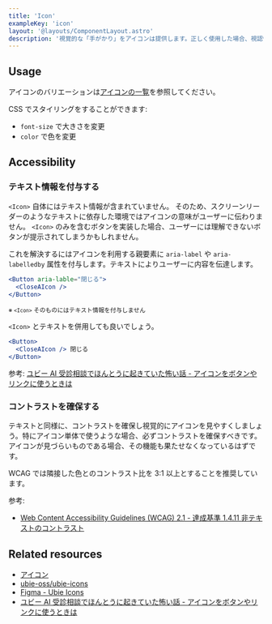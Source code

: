 ```yaml
---
title: 'Icon'
exampleKey: 'icon'
layout: '@layouts/ComponentLayout.astro'
description: '視覚的な「手がかり」をアイコンは提供します。正しく使用した場合、視認性の向上が期待できます。'
---
```


## Usage

アイコンのバリエーションは[アイコンの一覧](/design/icons)を参照してください。

CSS でスタイリングをすることができます:

- `font-size` で大きさを変更
- `color` で色を変更

## Accessibility

### テキスト情報を付与する

`<Icon>` 自体にはテキスト情報が含まれていません。
そのため、スクリーンリーダーのようなテキストに依存した環境ではアイコンの意味がユーザーに伝わりません。
`<Icon>` のみを含むボタンを実装した場合、ユーザーには理解できないボタンが提示されてしまうかもしれません。

これを解決するにはアイコンを利用する親要素に `aria-label` や `aria-labelledby` 属性を付与します。テキストによりユーザーに内容を伝達します。

```jsx
<Button aria-lable="閉じる">
  <CloseAIcon />
</Button>
```

<small>※ `<Icon>` そのものにはテキスト情報を付与しません</small>

`<Icon>` とテキストを併用しても良いでしょう。

```jsx
<Button>
  <CloseAIcon /> 閉じる
</Button>
```

参考: [ユビー AI 受診相談でほんとうに起きていた怖い話 - アイコンをボタンやリンクに使うときは](https://docs.google.com/presentation/d/1phP267dInvtrxTBQhlrxYkoTOTHJbKq6nTD5ljD-xSI/edit#slide=id.g107361d2158_0_251)

### コントラストを確保する

テキストと同様に、コントラストを確保し視覚的にアイコンを見やすくしましょう。特にアイコン単体で使うような場合、必ずコントラストを確保すべきです。
アイコンが見づらいものである場合、その機能も果たせなくなっているはずです。

WCAG では隣接した色とのコントラスト比を 3:1 以上とすることを推奨しています。

参考:

- [Web Content Accessibility Guidelines (WCAG) 2.1 - 達成基準 1.4.11 非テキストのコントラスト](https://waic.jp/translations/WCAG21/#non-text-contrast)

## Related resources

- [アイコン](../tokens/icons)
- [ubie-oss/ubie-icons](https://github.com/ubie-oss/ubie-icons)
- [Figma - Ubie Icons](https://www.figma.com/file/6dWoWbMuEHiVN5qi1ybDAa/Ubie-Icons?type=design&node-id=0%3A1&mode=design&t=yddL2kJ5U8BIO59w-1)
- [ユビー AI 受診相談でほんとうに起きていた怖い話 - アイコンをボタンやリンクに使うときは](https://docs.google.com/presentation/d/1phP267dInvtrxTBQhlrxYkoTOTHJbKq6nTD5ljD-xSI/edit#slide=id.g107361d2158_0_251)
